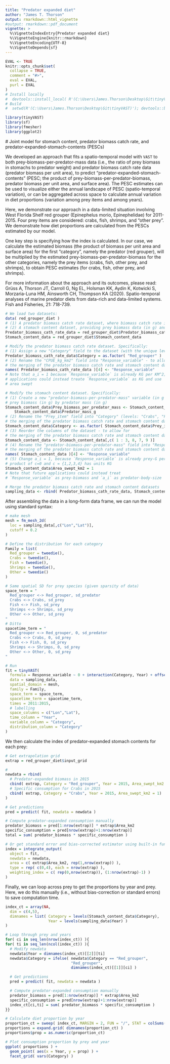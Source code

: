 ```yaml
---
title: "Predator expanded diet"
author: "James T. Thorson"
output: rmarkdown::html_vignette
#output: rmarkdown::pdf_document
vignette: >
  %\VignetteIndexEntry{Predator expanded diet}
  %\VignetteEngine{knitr::rmarkdown}
  %\VignetteEncoding{UTF-8}
  %\VignetteDepends{sf}
---
```


```r
EVAL <- TRUE
knitr::opts_chunk$set(
  collapse = TRUE,
  comment = "#>",
  eval = EVAL,
  purl = EVAL
)
# Install locally
#  devtools::install_local( R'(C:\Users\James.Thorson\Desktop\Git\tinyVAST)', force=TRUE )
# Build
#  setwd(R'(C:\Users\James.Thorson\Desktop\Git\tinyVAST)'); devtools::build_rmd("vignettes/multiple_data.Rmd"); rmarkdown::render( "vignettes/multiple_data.Rmd", rmarkdown::pdf_document())
```

```r
library(tinyVAST)
library(sf)
library(fmesher)
library(ggplot2)
```

 # Joint model for stomach content, predator biomass catch rate, and predator-expanded-stomach-contents (PESCs)

We developed an approach that fits a spatio-temporal model with `VAST` to both prey-biomass-per-predator-mass data (i.e., the ratio of prey biomass in stomachs to predator weight) and predator biomass catch rate data (predator biomass per unit area), to predict “predator-expanded-stomach-contents” (PESC; the product of prey-biomass-per-predator-biomass, predator biomass per unit area, and surface area). The PESC estimates can be used to visualize either the annual landscape of PESC (spatio-temporal variation), or can be aggregated across space to calculate annual variation in diet proportions (variation among prey items and among years). 

Here, we demonstrate our approach in a data-limited situation involving West Florida Shelf red grouper (Epinephelus morio, Epinephelidae) for 2011-2015. Four prey items are considered: crabs, fish, shrimps, and “other prey”. We demonstrate how diet proportions are calculated from the PESCs estimated by our model. 

One key step is specifying how the index is calculated.  In our case, we calculate the estimated biomass (the product of biomass per unit area and surface area) for the first “category”, namely the predator (red grouper), will be multiplied by the estimated prey-biomass-per-predator-biomass for the other categories, namely the prey items (crabs, fish, other prey, and shrimps), to obtain PESC estimates (for crabs, fish, other prey, and shrimps). 

For more information about the approach and its outcomes, please read: 
Grüss A, Thorson JT, Carroll G, Ng EL, Holsman KK, Aydin K, Kotwicki S, Morzaria-Luna HM, Ainsworth CH, Thompson KA (2020). Spatio-temporal analyses of marine predator diets from data-rich and data-limited systems. Fish and Fisheries, 21: 718-739.  

```r
# We load two datasets:
data( red_grouper_diet )
# (1) A predator biomass catch rate dataset, where biomass catch rate is in kg per square-km
# (2) A stomach content dataset, providing prey biomass data (in g) and predator mass data (in g)
Predator_biomass_cath_rate_data = red_grouper_diet$Predator_biomass_cath_rate_data
Stomach_content_data = red_grouper_diet$Stomach_content_data

# Modify the predator biomass catch rate dataset. Specifically:
# (1) Assign a new "Category" field to the dataset (with the unique level "Red_grouper")
Predator_biomass_cath_rate_data$Category = as.factor( "Red_grouper" )
# (2) Rename the "CPUE_kg_km2" field into "Response_variable" - to allow for
# the merging of the predator biomass catch rate and stomach content datasets
names( Predator_biomass_cath_rate_data )[4] <- "Response_variable"
# Note that a_i = 1 because `Response_variable` is already KG per KM^2; Future
# applications could instead treate `Response_variable` as KG and use `a_i` as
# area swept

# Modify the stomach content dataset. Specifically:
# (1) Create a new "predator-biomass-per-predator-mass" variable (in g per g of predator), by dividing
# prey biomass (in g) by predator mass (in g)
Stomach_content_data$Prey_biomass_per_predator_mass <- Stomach_content_data$Prey_biomass_in_stomach_g /
	Stomach_content_data$Predator_mass_g
# (2) Rename the "Prey_item" field into "Category" (levels: "Crabs", "Fish", "Shrimps", and "Other") - to allow for
# the merging of the predator biomass catch rate and stomach content datasets
Stomach_content_data$Category <- as.factor( Stomach_content_data$Prey_item )
# (3) Reorder the columns of the dataset - to allow for
# the merging of the predator biomass catch rate and stomach content datasets
Stomach_content_data <- Stomach_content_data[,c( 1 : 3, 8, 7, 9 )]
# (4) Rename the "predator-biomass-per-predator-mass" field into "Response_variable" - to allow for
# the merging of the predator biomass catch rate and stomach content datasets
names( Stomach_content_data )[4] <- "Response_variable"
# (5) Change a_i = 1, because `Response_variable` is already prey-G per predator-G, such that
# product of c=0 and c = {1,2,3,4} has units KG
Stomach_content_data$Area_swept_km2 = 1
# Note that future applications could instead treat
# `Response_variable` as prey-biomass and `a_i` as predator-body-size

# Merge the predator biomass catch rate and stomach content datasets
sampling_data <- rbind( Predator_biomass_cath_rate_data, Stomach_content_data )
```

After assembling the data in a long-form data frame, we can run the model using standard syntax:

```r
# make mesh
mesh = fm_mesh_2d(
  loc = sampling_data[,c("Lon","Lat")],
  cutoff = 0.2
)

# Define the distribution for each category
Family = list(
  Red_grouper = tweedie(),
  Crabs = tweedie(),
  Fish = tweedie(),
  Shrimps = tweedie(),
  Other = tweedie()
)

# Same spatial SD for prey species (given sparsity of data)
space_term = "
  Red_grouper <-> Red_grouper, sd_predator
  Crabs <-> Crabs, sd_prey
  Fish <-> Fish, sd_prey
  Shrimps <-> Shrimps, sd_prey
  Other <-> Other, sd_prey
"
# Ditto
spacetime_term = "
  Red_grouper <-> Red_grouper, 0, sd_predator
  Crabs <-> Crabs, 0, sd_prey
  Fish <-> Fish, 0, sd_prey
  Shrimps <-> Shrimps, 0, sd_prey
  Other <-> Other, 0, sd_prey
"

# Run
fit = tinyVAST(
  formula = Response_variable ~ 0 + interaction(Category, Year) + offset(log(Area_swept_km2)),
  data = sampling_data,
  spatial_domain = mesh,
  family = Family,
  space_term = space_term,
  spacetime_term = spacetime_term,
  times = 2011:2015,
  # labelling
  space_columns = c("Lon","Lat"),
  time_column = "Year",
  variable_column = "Category",
  distribution_column = "Category"
)
```

We then calculate the index of predator-expanded stomach contents for each prey:

```r
# Get extrapolation grid
extrap = red_grouper_diet$input_grid

#
newdata = rbind(
  # Predator-expanded biomass in 2015
  cbind( extrap, Category = "Red_grouper", Year = 2015, Area_swept_km2 = 1),
  # Specific consumption for Crabs in 2015
  cbind( extrap, Category = "Crabs", Year = 2015, Area_swept_km2 = 1)
)

# Get predictions
pred = predict( fit, newdata = newdata )

# Compute predator-expanded consumption manually
predator_biomass = pred[1:nrow(extrap)] * extrap$Area_km2
specific_consumption = pred[nrow(extrap)+1:nrow(extrap)]
total = sum( predator_biomass * specific_consumption )

# Or get standard error and bias-corrected estimator using built-in function
index = integrate_output(
  object = fit,
  newdata = newdata,
  area = c( extrap$Area_km2, rep(1,nrow(extrap)) ),
  type = rep( c(0,4), each = nrow(extrap) ),
  weighting_index = c( rep(0,nrow(extrap)), (1:nrow(extrap)-1) )
)
```

Finally, we can loop across prey to get the proportions by year and prey.  Here, we do this manually (i.e., without bias-correction or standard errors) to save computation time.

```r
index_ct = array(NA,
  dim = c(4,5),
  dimnames = list( Category = levels(Stomach_content_data$Category),
                   Year = levels(sampling_data$Year) )
)

# Loop through prey and years
for( ci in seq_len(nrow(index_ct)) ){
for( ti in seq_len(ncol(index_ct)) ){
  # Modify newdata
  newdata$Year = dimnames(index_ct)[[2]][ti]
  newdata$Category = ifelse( newdata$Category == "Red_grouper",
                             "Red_grouper",
                             dimnames(index_ct)[[1]][ci] )

  # Get predictions
  pred = predict( fit, newdata = newdata )

  # Compute predator-expanded consumption manually
  predator_biomass = pred[1:nrow(extrap)] * extrap$Area_km2
  specific_consumption = pred[nrow(extrap)+1:nrow(extrap)]
  index_ct[ci,ti] = sum( predator_biomass * specific_consumption )
}}

# Calculate diet proportion by year
proportion_ct = sweep( index_ct, MARGIN = 2, FUN = "/", STAT = colSums(index_ct) )
proportions = expand.grid( dimnames(proportion_ct) )
proportions$prop = as.numeric(proportion_ct)

# Plot consumption proportion by prey and year
ggplot( proportions ) +
  geom_point( aes(x = Year, y = prop) ) +
  facet_grid( vars(Category) )
```

